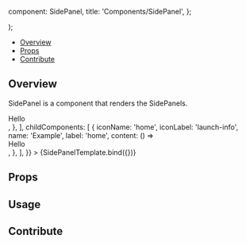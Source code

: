 

  component: SidePanel,
  title: 'Components/SidePanel',
};

<Meta
  title="Components/SidePanel"
  component={SidePanel}
/>

  <div className="w-96">
    <SidePanel {...args} />
  </div>
);

<Heading
  title="SidePanel"
  componentRelativePath="SidePanel/SidePanel.tsx"
/>

- [Overview](#overview)
- [Props](#props)
- [Contribute](#contribute)

## Overview

SidePanel is a component that renders the SidePanels.

<Canvas>
  <Story
    name="Overview"
    args={{
      side: 'left',
      defaultComponentOpen: 'Example',
      activeTabIndex: 0,
      tabs: [
        {
          id: 'tab1',
          name: 'tab1',
          label: 'Tab 1',
          iconName: 'group-layers',
          iconLabel: 'group-layers',
          content: () => <div class="text-primary-light p-3">Hello</div>,
        },
      ],
      childComponents: [
        {
          iconName: 'home',
          iconLabel: 'launch-info',
          name: 'Example',
          label: 'home',
          content: () => <div>Hello</div>,
        },
      ],
    }}
  >
    {SidePanelTemplate.bind({})}
  </Story>
</Canvas>

## Props

<ArgsTable of={SidePanel} />

## Usage

## Contribute

<Footer componentRelativePath="SidePanel/__stories__/sidePanel.stories.mdx" />
